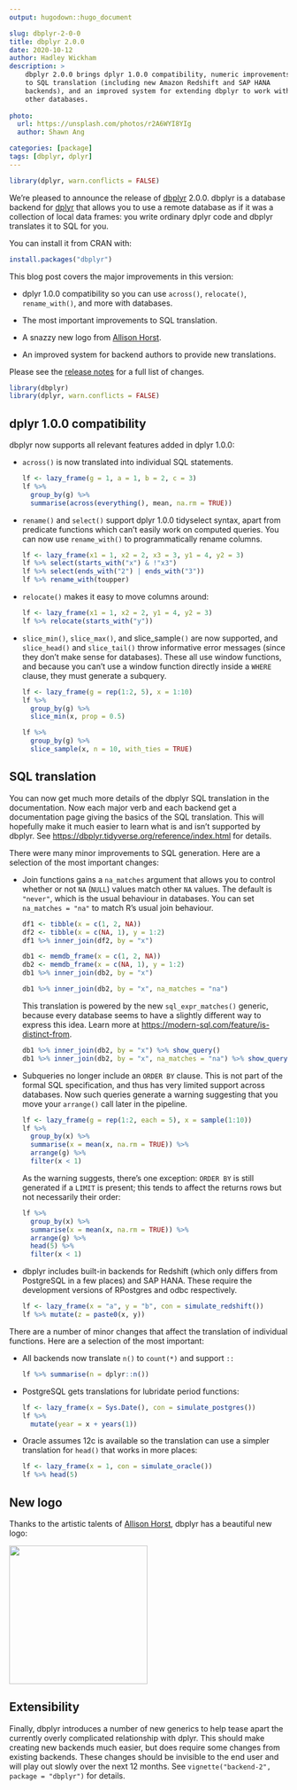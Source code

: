 ```yaml
---
output: hugodown::hugo_document

slug: dbplyr-2-0-0
title: dbplyr 2.0.0
date: 2020-10-12
author: Hadley Wickham
description: >
    dbplyr 2.0.0 brings dplyr 1.0.0 compatibility, numeric improvements
    to SQL translation (including new Amazon Redshift and SAP HANA 
    backends), and an improved system for extending dbplyr to work with
    other databases.
    
photo:
  url: https://unsplash.com/photos/r2A6WYI8YIg
  author: Shawn Ang

categories: [package] 
tags: [dbplyr, dplyr]
---
```


<!--
TODO:
* [ ] `use_tidy_thanks()`
-->

```r
library(dplyr, warn.conflicts = FALSE)
```

We're pleased to announce the release of [dbplyr](https://dbplyr.tidyverse.org/) 2.0.0.
dbplyr is a database backend for [dplyr](https://dplyr.tidyverse.org/) that allows you to use a remote database as if it was a collection of local data frames: you write ordinary dplyr code and dbplyr translates it to SQL for you.

You can install it from CRAN with:

```r
install.packages("dbplyr")
```

This blog post covers the major improvements in this version:

-   dplyr 1.0.0 compatibility so you can use `across()`, `relocate()`, `rename_with()`, and more with databases.

-   The most important improvements to SQL translation.

-   A snazzy new logo from [Allison Horst](https://www.allisonhorst.com).

-   An improved system for backend authors to provide new translations.

Please see the [release notes](%7B%20github_release%20%7D) for a full list of changes.

```r
library(dbplyr)
library(dplyr, warn.conflicts = FALSE)
```

## dplyr 1.0.0 compatibility

dbplyr now supports all relevant features added in dplyr 1.0.0:

-   `across()` is now translated into individual SQL statements.

    ```r
    lf <- lazy_frame(g = 1, a = 1, b = 2, c = 3)
    lf %>% 
      group_by(g) %>% 
      summarise(across(everything(), mean, na.rm = TRUE))
    ```

-   `rename()` and `select()` support dplyr 1.0.0 tidyselect syntax, apart from predicate functions which can't easily work on computed queries.
    You can now use `rename_with()` to programmatically rename columns.

    ```r
    lf <- lazy_frame(x1 = 1, x2 = 2, x3 = 3, y1 = 4, y2 = 3)
    lf %>% select(starts_with("x") & !"x3")
    lf %>% select(ends_with("2") | ends_with("3"))
    lf %>% rename_with(toupper)
    ```

-   `relocate()` makes it easy to move columns around:

    ```r
    lf <- lazy_frame(x1 = 1, x2 = 2, y1 = 4, y2 = 3)
    lf %>% relocate(starts_with("y"))
    ```

-   `slice_min()`, `slice_max()`, and slice_sample`()` are now supported, and `slice_head()` and `slice_tail()` throw informative error messages (since they don't make sense for databases).
    These all use window functions, and because you can't use a window function directly inside a `WHERE` clause, they must generate a subquery.

    ```r
    lf <- lazy_frame(g = rep(1:2, 5), x = 1:10)
    lf %>% 
      group_by(g) %>% 
      slice_min(x, prop = 0.5)

    lf %>% 
      group_by(g) %>% 
      slice_sample(x, n = 10, with_ties = TRUE)
    ```

## SQL translation

You can now get much more details of the dbplyr SQL translation in the documentation.
Now each major verb and each backend get a documentation page giving the basics of the SQL translation.
This will hopefully make it much easier to learn what is and isn't supported by dbplyr.
See <https://dbplyr.tidyverse.org/reference/index.html> for details.

There were many minor improvements to SQL generation.
Here are a selection of the most important changes:

-   Join functions gains a `na_matches` argument that allows you to control whether or not `NA` (`NULL`) values match other `NA` values.
    The default is `"never"`, which is the usual behaviour in databases.
    You can set `na_matches = "na"` to match R's usual join behaviour.

    ```r
    df1 <- tibble(x = c(1, 2, NA))
    df2 <- tibble(x = c(NA, 1), y = 1:2)
    df1 %>% inner_join(df2, by = "x")

    db1 <- memdb_frame(x = c(1, 2, NA))
    db2 <- memdb_frame(x = c(NA, 1), y = 1:2)
    db1 %>% inner_join(db2, by = "x")

    db1 %>% inner_join(db2, by = "x", na_matches = "na")
    ```

    This translation is powered by the new `sql_expr_matches()` generic, because every database seems to have a slightly different way to express this idea.
    Learn more at <https://modern-sql.com/feature/is-distinct-from>.

    ```r
    db1 %>% inner_join(db2, by = "x") %>% show_query()
    db1 %>% inner_join(db2, by = "x", na_matches = "na") %>% show_query()
    ```

-   Subqueries no longer include an `ORDER BY` clause.
    This is not part of the formal SQL specification, and thus has very limited support across databases.
    Now such queries generate a warning suggesting that you move your `arrange()` call later in the pipeline.

    ```r
    lf <- lazy_frame(g = rep(1:2, each = 5), x = sample(1:10))
    lf %>% 
      group_by(x) %>% 
      summarise(x = mean(x, na.rm = TRUE)) %>% 
      arrange(g) %>% 
      filter(x < 1)
    ```

    As the warning suggests, there's one exception: `ORDER BY` is still generated if a `LIMIT` is present; this tends to affect the returns rows but not necessarily their order:

    ```r
    lf %>% 
      group_by(x) %>% 
      summarise(x = mean(x, na.rm = TRUE)) %>% 
      arrange(g) %>% 
      head(5) %>% 
      filter(x < 1)
    ```

-   dbplyr includes built-in backends for Redshift (which only differs from PostgreSQL in a few places) and SAP HANA. These require the development versions of RPostgres and odbc respectively.

    ```r
    lf <- lazy_frame(x = "a", y = "b", con = simulate_redshift())
    lf %>% mutate(z = paste0(x, y))
    ```

There are a number of minor changes that affect the translation of individual functions.
Here are a selection of the most important:

-   All backends now translate `n()` to `count(*)` and support `::`

    ```r
    lf %>% summarise(n = dplyr::n())
    ```

-   PostgreSQL gets translations for lubridate period functions:

    ```r
    lf <- lazy_frame(x = Sys.Date(), con = simulate_postgres())
    lf %>%
      mutate(year = x + years(1))
    ```

-   Oracle assumes 12c is available so the translation can use a simpler translation for `head()` that works in more places:

    ```r
    lf <- lazy_frame(x = 1, con = simulate_oracle())
    lf %>% head(5)
    ```

## New logo

Thanks to the artistic talents of [Allison Horst](https://www.allisonhorst.com), dbplyr has a beautiful new logo:

<img src="dbplyr.png" width="250"/>

## Extensibility

Finally, dbplyr introduces a number of new generics to help tease apart the currently overly complicated relationship with dplyr.
This should make creating new backends much easier, but does require some changes from existing backends.
These changes should be invisible to the end user and will play out slowly over the next 12 months.
See `vignette("backend-2", package = "dbplyr")` for details.
